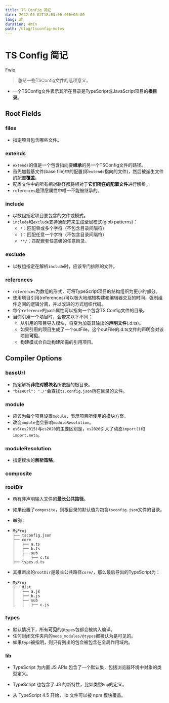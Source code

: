 ```yaml
---
title: TS Config 简记
date: 2022-05-02T18:03:00.000+00:00
lang: zh
duration: 4min
path: /blog/tsconfig-notes
---
```


# TS Config 简记

Fwio

> 总结一些TSConfig文件的选项意义。

+ 一个TSConfig文件表示其所在目录是TypeScript或JavaScript项目的**根目录**。

## Root Fields

### files

+ 指定项目包含哪些文件。

### extends

+ `extends`的值是一个包含指向要**继承**的另一个TSConfig文件的路径。
+ 首先加载基文件(base file)中的配置(即`extends`指向的文件)，然后被派生文件的配置**覆盖**。
+ 配置文件中的所有相对路径都将相对于**它们所在的配置文件**进行解析。
+ `references`是顶层属性中唯一不能被继承的。

### include

+ 以数组指定项目要包含的文件或模式。
+ `include`和`exclude`支持通配符来生成全局模式(glob patterns)：
  + `*`：匹配零或多个字符（不包含目录间隔符）
  + `?`：匹配任意一个字符（不包含目录间隔符）
  + `**/`：匹配嵌套任意级的任意目录。

### exclude

+ 以数组指定在解析`include`时，应该专门排除的文件。

### references

+ `references`为数组的形式，可将TypeScript项目的结构组织为更小的部分。
+ 使用项目引用(references)可以极大地缩短构建和编辑器交互的时间，强制组件之间的逻辑分离，并以改进的方式组织代码。
+ 每个`reference`的`path`属性可以指向一个包含TS Config文件的目录。
+ 当你引用一个项目时，会带来以下不同：
  + 从引用的项目导入模块，将变为加载其输出的**声明文件**(.d.ts)。
  + 如果引用的项目生成了一个outFile，这个outFile的.d.ts文件的声明会对该项目**可见**。
  + 构建模式会自动构建所需的引用项目。

## Compiler Options

### baseUrl

+ 指定解析**非绝对模块名**所依据的根目录。
+ `"baseUrl": "./"`会查找`ts.config.json`所在目录的文件。

### module

+ 应该为每个项目设置`module`，表示项目所使用的模块方案。
+ 改变`module`也会影响`moduleResolution`。
+ `es6(es2015)`与`es2020`的主要区别是，`es2020`引入了动态`import()`和`import.meta`。

### moduleResolution

+ 指定模块的**解析策略**。

### composite



### rootDir

+ 所有非声明输入文件的**最长公共路径**。

+ 如果设置了`composite`，则根目录的默认值为包含`tsconfig.json`文件的目录。

+ 举例：

+ ``` 
  MyProj
  ├── tsconfig.json
  ├── core
  │   ├── a.ts
  │   ├── b.ts
  │   ├── sub
  │   │   ├── c.ts
  ├── types.d.ts
  ```

+ 其推断出的`rootDir`是最长公共路径`core/`，那么最后导出的TypeScript为：

+ ``` 
  MyProj
  ├── dist
  │   ├── a.js
  │   ├── b.js
  │   ├── sub
  │   │   ├── c.js
  ```

### types

+ 默认情况下，所有**可见**的`@types`包都会被纳入编译。
+ 任何封闭文件夹内的`node_modules/@types`都被认为是可见的。
+ 如果`type`被指明，则只有列出的包会被包含在全局作用域内。

### lib

+ TypeScript 为内置 JS APIs 包含了一个默认集，包括浏览器环境中对象的类型定义。
+ TypeScript 也包含了 JS 的新特性，比如类型`Map`的定义。

+ 从 TypeScript 4.5 开始，lib 文件可以被 npm 模块覆盖。